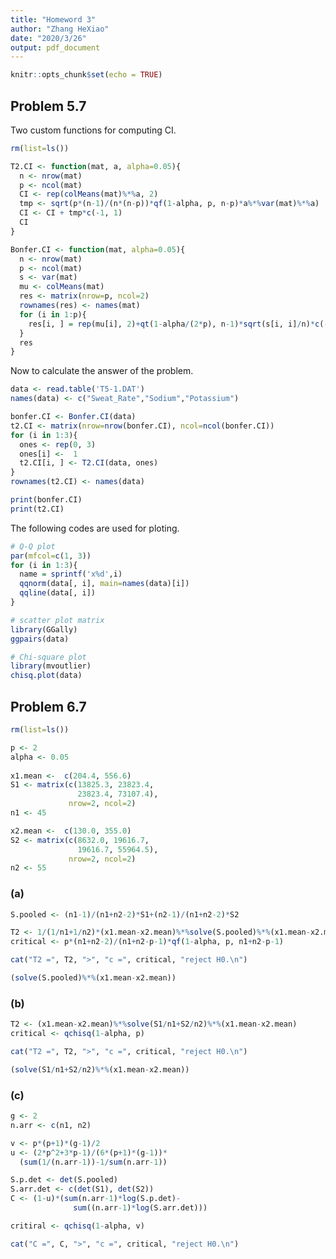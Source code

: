 ```yaml
---
title: "Homeword 3"
author: "Zhang HeXiao"
date: "2020/3/26"
output: pdf_document
---
```


```r
knitr::opts_chunk$set(echo = TRUE)
```

## Problem 5.7

Two custom functions for computing CI.

```r
rm(list=ls())

T2.CI <- function(mat, a, alpha=0.05){
  n <- nrow(mat)
  p <- ncol(mat)
  CI <- rep(colMeans(mat)%*%a, 2)
  tmp <- sqrt(p*(n-1)/(n*(n-p))*qf(1-alpha, p, n-p)*a%*%var(mat)%*%a)
  CI <- CI + tmp*c(-1, 1)
  CI
}

Bonfer.CI <- function(mat, alpha=0.05){
  n <- nrow(mat)
  p <- ncol(mat)
  s <- var(mat)
  mu <- colMeans(mat)
  res <- matrix(nrow=p, ncol=2)
  rownames(res) <- names(mat)
  for (i in 1:p){
    res[i, ] = rep(mu[i], 2)+qt(1-alpha/(2*p), n-1)*sqrt(s[i, i]/n)*c(-1, 1)
  }
  res
}
```

Now to calculate the answer of the problem.

```r
data <- read.table('T5-1.DAT')
names(data) <- c("Sweat_Rate","Sodium","Potassium")

bonfer.CI <- Bonfer.CI(data)
t2.CI <- matrix(nrow=nrow(bonfer.CI), ncol=ncol(bonfer.CI))
for (i in 1:3){
  ones <- rep(0, 3)
  ones[i] <-  1
  t2.CI[i, ] <- T2.CI(data, ones)
}
rownames(t2.CI) <- names(data)

print(bonfer.CI)
print(t2.CI)
```

The following codes are used for ploting.

```r
# Q-Q plot
par(mfcol=c(1, 3))
for (i in 1:3){
  name = sprintf('x%d',i)
  qqnorm(data[, i], main=names(data)[i])
  qqline(data[, i])
}

# scatter plot matrix
library(GGally)
ggpairs(data)

# Chi-square plot
library(mvoutlier)
chisq.plot(data)
```

## Problem 6.7

```r
rm(list=ls())

p <- 2
alpha <- 0.05
  
x1.mean <-  c(204.4, 556.6)
S1 <- matrix(c(13825.3, 23823.4,
               23823.4, 73107.4),
             nrow=2, ncol=2)
n1 <- 45

x2.mean <-  c(130.0, 355.0)
S2 <- matrix(c(8632.0, 19616.7,
               19616.7, 55964.5),
             nrow=2, ncol=2)
n2 <- 55
```

### (a)

```r
S.pooled <- (n1-1)/(n1+n2-2)*S1+(n2-1)/(n1+n2-2)*S2

T2 <- 1/(1/n1+1/n2)*(x1.mean-x2.mean)%*%solve(S.pooled)%*%(x1.mean-x2.mean)
critical <- p*(n1+n2-2)/(n1+n2-p-1)*qf(1-alpha, p, n1+n2-p-1)

cat("T2 =", T2, ">", "c =", critical, "reject H0.\n")

(solve(S.pooled)%*%(x1.mean-x2.mean)) 
```

### (b)

```r
T2 <- (x1.mean-x2.mean)%*%solve(S1/n1+S2/n2)%*%(x1.mean-x2.mean)
critical <- qchisq(1-alpha, p)

cat("T2 =", T2, ">", "c =", critical, "reject H0.\n")

(solve(S1/n1+S2/n2)%*%(x1.mean-x2.mean))
```

### (c)

```r
g <- 2
n.arr <- c(n1, n2)

v <- p*(p+1)*(g-1)/2
u <- (2*p^2+3*p-1)/(6*(p+1)*(g-1))*
  (sum(1/(n.arr-1))-1/sum(n.arr-1))

S.p.det <- det(S.pooled)
S.arr.det <- c(det(S1), det(S2))
C <- (1-u)*(sum(n.arr-1)*log(S.p.det)-
              sum((n.arr-1)*log(S.arr.det)))

critiral <- qchisq(1-alpha, v)

cat("C =", C, ">", "c =", critical, "reject H0.\n")
```